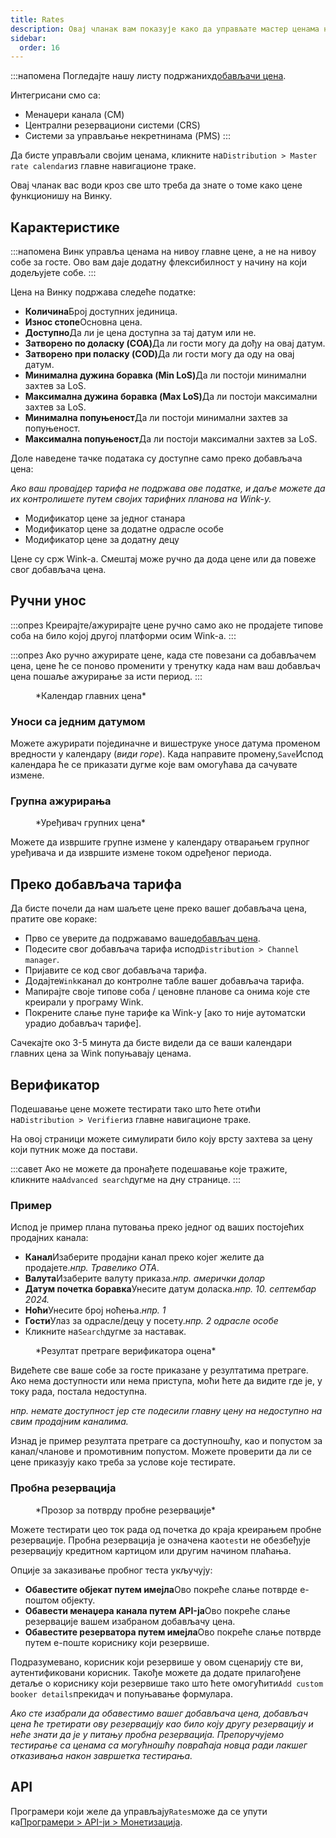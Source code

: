 ```yaml
---
title: Rates
description: Овај чланак вам показује како да управљате мастер ценама на Винку.
sidebar:
  order: 16
---
```


:::напомена
Погледајте нашу листу подржаних[добављачи цена](/extranet/rate-providers).

Интегрисани смо са:

* Менаџери канала (CM)
* Централни резервациони системи (CRS)
* Системи за управљање некретнинама (PMS)
  :::

Да бисте управљали својим ценама, кликните на`Distribution > Master rate calendar`из главне навигационе траке.

Овај чланак вас води кроз све што треба да знате о томе како цене функционишу на Винку.

## Карактеристике

:::напомена
Винк управља ценама на нивоу главне цене, а не на нивоу собе за госте. Ово вам даје додатну флексибилност у начину на који додељујете собе.
:::

Цена на Винку подржава следеће податке:

* **Количина**Број доступних јединица.
* **Износ стопе**Основна цена.
* **Доступно**Да ли је цена доступна за тај датум или не.
* **Затворено по доласку (COA)**&#x414;а ли гости могу да дођу на овај датум.
* **Затворено при поласку (COD)**&#x414;а ли гости могу да оду на овај датум.
* **Минимална дужина боравка (Min LoS)**&#x414;а ли постоји минимални захтев за LoS.
* **Максимална дужина боравка (Max LoS)**&#x414;а ли постоји максимални захтев за LoS.
* **Минимална попуњеност**Да ли постоји минимални захтев за попуњеност.
* **Максимална попуњеност**Да ли постоји максимални захтев за LoS.

Доле наведене тачке података су доступне само преко добављача цена:

*Ако ваш провајдер тарифа не подржава ове податке, и даље можете да их контролишете путем својих тарифних планова на Wink-у.*

* Модификатор цене за једног станара
* Модификатор цене за додатне одрасле особе
* Модификатор цене за додатну децу

Цене су срж Wink-а. Смештај може ручно да дода цене или да повеже свог добављача цена.

## Ручни унос

:::опрез
Креирајте/ажурирајте цене ручно само ако не продајете типове соба на било којој другој платформи осим Wink-а.
:::

:::опрез
Ако ручно ажурирате цене, када сте повезани са добављачем цена, цене ће се поново променити у тренутку када нам ваш добављач цена пошаље ажурирање за исти период.
:::

<figure>
  <CloudinaryImage width="700" height="251" resize="scale" quality="best" alt="Календар главних цена" src="academy/rate-calendar" errorImage="noimage_opaque_nyrtl0.png" />

  <figcaption>*Календар главних цена*</figcaption>
</figure>


### Уноси са једним датумом

Можете ажурирати појединачне и вишеструке уносе датума променом вредности у календару (*види горе*). Када направите промену,`Save`Испод календара ће се приказати дугме које вам омогућава да сачувате измене.

### Групна ажурирања

<figure>
  <CloudinaryImage width="700" height="267" resize="scale" quality="best" alt="Уређивач групних цена" src="academy/bulk-editor" errorImage="noimage_opaque_nyrtl0.png" />

  <figcaption>*Уређивач групних цена*</figcaption>
</figure>


Можете да извршите групне измене у календару отварањем групног уређивача и да извршите измене током одређеног периода.

## Преко добављача тарифа

Да бисте почели да нам шаљете цене преко вашег добављача цена, пратите ове кораке:

* Прво се уверите да подржавамо ваше[добављач цена](/extranet/rate-providers).
* Подесите свог добављача тарифа испод`Distribution > Channel manager`.
* Пријавите се код свог добављача тарифа.
* Додајте`Wink`канал до контролне табле вашег добављача тарифа.
* Мапирајте своје типове соба / ценовне планове са онима које сте креирали у програму Wink.
* Покрените слање пуне тарифе ка Wink-у \[ако то није аутоматски урадио добављач тарифе].

Сачекајте око 3-5 минута да бисте видели да се ваши календари главних цена за Wink попуњавају ценама.

## Верификатор

Подешавање цене можете тестирати тако што ћете отићи на`Distribution > Verifier`из главне навигационе траке.

На овој страници можете симулирати било коју врсту захтева за цену који путник може да постави.

:::савет
Ако не можете да пронађете подешавање које тражите, кликните на`Advanced search`дугме на дну странице.
:::

### Пример

Испод је пример плана путовања преко једног од ваших постојећих продајних канала:

* **Канал**Изаберите продајни канал преко којег желите да продајете.*нпр. Травелико ОТА*.
* **Валута**Изаберите валуту приказа.*нпр. амерички долар*
* **Датум почетка боравка**Унесите датум доласка.*нпр. 10. септембар 2024.*
* **Ноћи**Унесите број ноћења.*нпр. 1*
* **Гости**Улаз за одрасле/децу у посету.*нпр. 2 одрасле особе*
* Кликните на`Search`дугме за наставак.

<figure>
  <CloudinaryImage width="350" height="501" resize="scale" quality="best" alt="Резултат верификатора оцене" src="academy/rate-verifier" errorImage="noimage_opaque_nyrtl0.png" />

  <figcaption>*Резултат претраге верификатора оцена*</figcaption>
</figure>


Видећете све ваше собе за госте приказане у резултатима претраге.
Ако нема доступности или нема приступа, моћи ћете да видите где је, у току рада, постала недоступна.

*нпр. немате доступност јер сте подесили главну цену на недоступно на свим продајним каналима.*

Изнад је пример резултата претраге са доступношћу, као и попустом за канал/чланове и промотивним попустом.
Можете проверити да ли се цене приказују како треба за услове које тестирате.

### Пробна резервација

<figure>
  <CloudinaryImage width="350" height="459" resize="scale" quality="best" alt="Модални прозор за пробно заказивање" src="academy/test-booking" errorImage="noimage_opaque_nyrtl0.png" />

  <figcaption>*Прозор за потврду пробне резервације*</figcaption>
</figure>


Можете тестирати цео ток рада од почетка до краја креирањем пробне резервације.
Пробна резервација је означена као`test`и не обезбеђује резервацију кредитном картицом или другим начином плаћања.

Опције за заказивање пробног теста укључују:

* **Обавестите објекат путем имејла**Ово покреће слање потврде е-поштом објекту.
* **Обавести менаџера канала путем API-ја**Ово покреће слање резервације вашем изабраном добављачу цена.
* **Обавестите резерватора путем имејла**Ово покреће слање потврде путем е-поште кориснику који резервише.

Подразумевано, корисник који резервише у овом сценарију сте ви, аутентификовани корисник. Такође можете да додате прилагођене детаље о кориснику који резервише тако што ћете омогућити`Add custom booker details`прекидач и попуњавање формулара.

*Ако сте изабрали да обавестимо вашег добављача цена, добављач цена ће третирати ову резервацију као било коју другу резервацију и неће знати да је у питању пробна резервација. Препоручујемо тестирање са ценама са могућношћу повраћаја новца ради лакшег отказивања након завршетка тестирања.*

## API

Програмери који желе да управљају`Rates`може да се упути ка[Програмери > API-ји > Монетизација](/developers/apis/#monetize-api).

